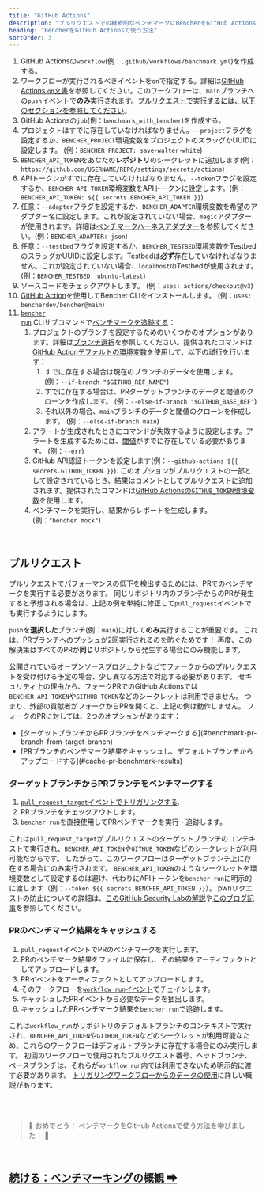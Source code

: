 ```yaml
---
title: "GitHub Actions"
description: "プルリクエストでの継続的なベンチマークにBencherをGitHub Actionsで使用する"
heading: "BencherをGitHub Actionsで使う方法"
sortOrder: 3
---
```



<GitHubActions1 />

1. GitHub Actionsの`workflow`(例：`.github/workflows/benchmark.yml`)を作成する。
2. ワークフローが実行されるべきイベントを`on`で指定する。詳細は[GitHub Actions `on`文書](https://docs.github.com/en/actions/using-workflows/workflow-syntax-for-github-actions#on)を参照してください。このワークフローは、`main`ブランチへの`push`イベントで**のみ**実行されます。[プルリクエストで実行するには、以下のセクションを参照してください](#pull-requests)。
3. GitHub Actionsの`job`(例：`benchmark_with_bencher`)を作成する。
4. プロジェクトはすでに存在していなければなりません。`--project`フラグを設定するか、`BENCHER_PROJECT`環境変数をプロジェクトのスラッグかUUIDに設定します。 (例：`BENCHER_PROJECT: save-walter-white`)
5. `BENCHER_API_TOKEN`をあなたの**レポジトリ**のシークレットに追加します(例：`https://github.com/USERNAME/REPO/settings/secrets/actions`)
6. APIトークンがすでに存在していなければなりません。`--token`フラグを設定するか、`BENCHER_API_TOKEN`環境変数をAPIトークンに設定します。(例：`BENCHER_API_TOKEN: ${{ secrets.BENCHER_API_TOKEN }}`)
7. 任意：`--adapter`フラグを設定するか、`BENCHER_ADAPTER`環境変数を希望のアダプター名に設定します。これが設定されていない場合、`magic`アダプターが使用されます。詳細は[ベンチマークハーネスアダプター](/docs/ja/explanation/adapters)を参照してください。(例：`BENCHER_ADAPTER: json`)
8. 任意：`--testbed`フラグを設定するか、`BENCHER_TESTBED`環境変数をTestbedのスラッグかUUIDに設定します。Testbedは**必ず**存在していなければなりません。これが設定されていない場合、`localhost`のTestbedが使用されます。(例：`BENCHER_TESTBED: ubuntu-latest`)
9. ソースコードをチェックアウトします。 (例：`uses: actions/checkout@v3`)
10. [GitHub Action](https://github.com/marketplace/actions/bencher-cli)を使用してBencher CLIをインストールします。 (例：`uses: bencherdev/bencher@main`)
11. <code><a href="/docs/ja/explanation/bencher-run">bencher run</a></code> CLIサブコマンドで[ベンチマークを追跡する](/docs/ja/how-to/track-benchmarks)：
    1. プロジェクトのブランチを設定するためのいくつかのオプションがあります。詳細は[ブランチ選択](/docs/ja/how-to/branch-selection)を参照してください。提供されたコマンドは[GitHub Actionデフォルトの環境変数](https://docs.github.com/ja/actions/learn-github-actions/variables#default-environment-variables)を使用して、以下の試行を行います：
        1. すでに存在する場合は現在のブランチのデータを使用します。 (例：`--if-branch "$GITHUB_REF_NAME"`)
        2. すでに存在する場合は、PRターゲットブランチのデータと閾値のクローンを作成します。 (例：`--else-if-branch "$GITHUB_BASE_REF"`)
        3. それ以外の場合、`main`ブランチのデータと閾値のクローンを作成します。 (例：`--else-if-branch main`)
    2. アラートが生成されたときにコマンドが失敗するように設定します。アラートを生成するためには、[閾値](/docs/ja/explanation/thresholds)がすでに存在している必要があります。 (例：`--err`)
    3. GitHub API認証トークンを設定します(例：`--github-actions ${{ secrets.GITHUB_TOKEN }}`). このオプションがプルリクエストの一部として設定されているとき、結果はコメントとしてプルリクエストに追加されます。提供されたコマンドは[GitHub Actionsの`GITHUB_TOKEN`環境変数](https://docs.github.com/ja/actions/security-guides/automatic-token-authentication)を使用します。
    4. ベンチマークを実行し、結果からレポートを生成します。 (例：`"bencher mock"`)

<br/>

## プルリクエスト

プルリクエストでパフォーマンスの低下を検出するためには、PRでのベンチマークを実行する必要があります。
同じリポジトリ内のブランチからのPRが発生すると予想される場合は、上記の例を単純に修正して`pull_request`イベントでも実行するようにします。

<GitHubActions2 />

`push`を**選択した**ブランチ(例：`main`)に対して**のみ**実行することが重要です。
これは、PRブランチへのプッシュが2回実行されるのを防ぐためです！
再度、この解決策はすべてのPRが**同じ**リポジトリから発生する場合にのみ機能します。

公開されているオープンソースプロジェクトなどでフォークからのプルリクエストを受け付ける予定の場合、少し異なる方法で対応する必要があります。
セキュリティ上の理由から、フォークPRでのGitHub Actionsでは`BENCHER_API_TOKEN`や`GITHUB_TOKEN`などのシークレットは利用できません。
つまり、外部の貢献者がフォークからPRを開くと、上記の例は動作しません。
フォークのPRに対しては、2つのオプションがあります：

<ul>
  <li>[ターゲットブランチからPRブランチをベンチマークする](#benchmark-pr-branch-from-target-branch)</li>
  <li>[PRブランチのベンチマーク結果をキャッシュし、デフォルトブランチからアップロードする](#cache-pr-benchmark-results)</li>
</ul>

### ターゲットブランチからPRブランチをベンチマークする

1. [`pull_request_target`イベントでトリガリングする](https://docs.github.com/ja/actions/learn-github-actions/variables#default-environment-variables).
2. PRブランチをチェックアウトします。
3. `bencher run`を直接使用してPRベンチマークを実行・追跡します。

これは`pull_request_target`がプルリクエストのターゲットブランチのコンテキストで実行され、`BENCHER_API_TOKEN`や`GITHUB_TOKEN`などのシークレットが利用可能だからです。
したがって、このワークフローはターゲットブランチ上に存在する場合にのみ実行されます。
`BENCHER_API_TOKEN`のようなシークレットを環境変数として設定するのは避け、代わりにAPIトークンを`bencher run`に明示的に渡します（例：`--token ${{ secrets.BENCHER_API_TOKEN }}`）。
pwnリクエストの防止についての詳細は、[このGitHub Security Labの解説](https://securitylab.github.com/research/github-actions-preventing-pwn-requests/)や[このブログ記事](https://nathandavison.com/blog/github-actions-and-the-threat-of-malicious-pull-requests)を参照してください。

<GitHubActions3 />

### PRのベンチマーク結果をキャッシュする

1. `pull_request`イベントでPRのベンチマークを実行します。
2. PRのベンチマーク結果をファイルに保存し、その結果をアーティファクトとしてアップロードします。
3. PRイベントをアーティファクトとしてアップロードします。
4. そのワークフローを[`workflow_run`イベント](https://docs.github.com/ja/actions/using-workflows/events-that-trigger-workflows#workflow_run)でチェインします。
5. キャッシュしたPRイベントから必要なデータを抽出します。
6. キャッシュしたPRベンチマーク結果を`bencher run`で追跡します。

これは`workflow_run`がリポジトリのデフォルトブランチのコンテキストで実行され、`BENCHER_API_TOKEN`や`GITHUB_TOKEN`などのシークレットが利用可能なため、これらのワークフローはデフォルトブランチに存在する場合にのみ実行します。
初回のワークフローで使用されたプルリクエスト番号、ヘッドブランチ、ベースブランチは、それらが`workflow_run`内では利用できないため明示的に渡す必要があります。
[トリガリングワークフローからのデータの使用](https://docs.github.com/ja/actions/using-workflows/events-that-trigger-workflows#using-data-from-the-triggering-workflow)に詳しい概説があります。

<GitHubActions4 />

<br/>
<br/>

> 🐰 おめでとう！ ベンチマークをGitHub Actionsで使う方法を学びました！ 🎉

<br/>

<h2><a href="/docs/ja/explanation/benchmarking">続ける：ベンチマーキングの概観 ➡</a></h2>